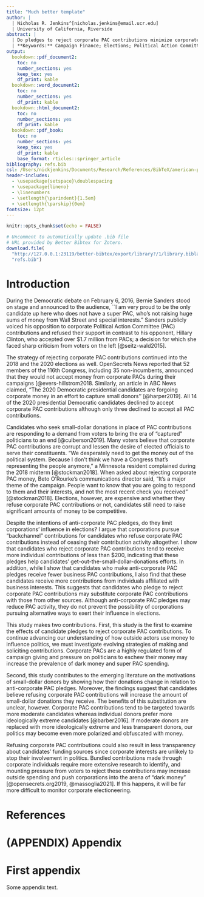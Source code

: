 ```yaml
---
title: "Much better template"
author: |
  | Nicholas R. Jenkins^[nicholas.jenkins@email.ucr.edu]
  | University of California, Riverside
abstract: |
  | Do pledges to reject corporate PAC contributions minimize corporate influence in elections? I address this question with campaign finance data for congressional candidates in the 2018 elections. I argue that anti-corporate PAC pledges lead to ``backchannel" corporate contributions through individual donors. While I find that candidates who pledge to reject corporate PAC contributions receive fewer contributions from business PACs, I also find that they receive more funds from small-dollar contributions, large-dollar contributions from individuals affiliated with business interests, and large-dollar contributions from individuals outside their districts. These findings support the claim that voters are motivated to donate by anti-corporate PAC pledges, as candidates hope, but that these candidates likely substitute corporate PAC contributions with funds from sources beyond small-dollar donations. This study is the first to examine the effects of rejecting corporate PAC contributions on contribution patterns.
  | **Keywords:** Campaign Finance; Elections; Political Action Committees; Small Donors
output: 
  bookdown::pdf_document2:
    toc: no
    number_sections: yes
    keep_tex: yes
    df_print: kable
  bookdown::word_document2:
    toc: no
    number_sections: yes
    df_print: kable
  bookdown::html_document2:
    toc: no
    number_sections: yes
    df_print: kable
  bookdown::pdf_book:
    toc: no
    number_sections: yes
    keep_tex: yes
    df_print: kable
    base_format: rticles::springer_article
bibliography: refs.bib
csl: /Users/nickjenkins/Documents/Research/References/BibTeX/american-political-science-association.csl
header-includes:
  - \usepackage{setspace}\doublespacing
  - \usepackage{lineno}
  - \linenumbers
  - \setlength{\parindent}{1.5em}
  - \setlength{\parskip}{0em}
fontsize: 12pt
---
```


```r
knitr::opts_chunk$set(echo = FALSE)
```

```r
# Uncomment to automatically update .bib file
# URL provided by Better Bibtex for Zotero.
download.file(
  "http://127.0.0.1:23119/better-bibtex/export/library?/1/library.biblatex",
  "refs.bib")
```

\newpage

# Introduction 

During the Democratic debate on February 6, 2016, Bernie Sanders stood on stage and announced to the audience, ``I am very proud to be the only candidate up here who does not have a super PAC, who’s not raising huge sums of money from Wall Street and special interests." Sanders publicly voiced his opposition to corporate Political Action Committee (PAC) contributions and refused their support in contrast to his opponent, Hillary Clinton, who accepted over \$1.7 million from PACs; a decision for which she faced sharp criticism from voters on the left [@seitz-wald2015]. 

The strategy of rejecting corporate PAC contributions continued into the 2018 and the 2020 elections as well. OpenSecrets News reported that 52 members of the 116th Congress, including 35 non-incumbents, announced that they would not accept money from corporate PACs during their campaigns [@evers-hillstrom2018. Similarly, an article in ABC News claimed, "The 2020 Democratic presidential candidates are forgoing corporate money in an effort to capture small donors'' [@harper2019]. All 14 of the 2020 presidential Democratic candidates declined to accept corporate PAC contributions although only three declined to accept all PAC contributions. 

Candidates who seek small-dollar donations in place of PAC contributions are responding to a demand from voters to bring the era of "captured" politicians to an end [@culberson2019]. Many voters believe that corporate PAC contributions are corrupt and lessen the desire of elected officials to serve their constituents. "We desperately need to get the money out of the political system. Because I don’t think we have a Congress that’s representing the people anymore," a Minnesota resident complained during the 2018 midterm [@stockman2018]. When asked about rejecting corporate PAC money, Beto O’Rourke's communications director said, "It’s a major theme of the campaign. People want to know that you are going to respond to them and their interests, and not the most recent check you received" [@stockman2018]. Elections, however, are expensive and whether they refuse corporate PAC contributions or not, candidates still need to raise significant amounts of money to be competitive.

Despite the intentions of anti-corporate PAC pledges, do they limit corporations' influence in elections? I argue that corporations pursue "backchannel" contributions for candidates who refuse corporate PAC contributions instead of ceasing their contribution activity altogether. I show that candidates who reject corporate PAC contributions tend to receive more individual contributions of less than $200, indicating that these pledges help candidates' get-out-the-small-dollar-donations efforts. In addition, while I show that candidates who make anti-corporate PAC pledges receive fewer business PAC contributions, I also find that these candidates receive more contributions from individuals affiliated with business interests. This suggests that candidates who pledge to reject corporate PAC contributions may substitute corporate PAC contributions with those from other sources. Although anti-corporate PAC pledges may reduce PAC activity, they do not prevent the possibility of corporations pursuing alternative ways to exert their influence in elections. 

This study makes two contributions. First, this study is the first to examine the effects of candidate pledges to reject corporate PAC contributions. To continue advancing our understanding of how outside actors use money to influence politics, we must investigate evolving strategies of making and soliciting contributions. Corporate PACs are a highly regulated form of campaign giving and pressure on politicians to eschew their money may increase the prevalence of dark money and super PAC spending.   

Second, this study contributes to the emerging literature on the motivations of small-dollar donors by showing how their donations change in relation to anti-corporate PAC pledges. Moreover, the findings suggest that candidates believe refusing corporate PAC contributions will increase the amount of small-dollar donations they receive. The benefits of this substitution are unclear, however. Corporate PAC contributions tend to be targeted towards more moderate candidates whereas individual donors prefer more ideologically extreme candidates [@barber2016]. If moderate donors are replaced with more ideologically extreme and less transparent donors, our politics may become even more polarized and obfuscated with money. 

Refusing corporate PAC contributions could also result in less transparency about candidates' funding sources since corporate interests are unlikely to stop their involvement in politics. Bundled contributions made through corporate individuals require more extensive research to identify, and mounting pressure from voters to reject these contributions may increase outside spending and push corporations into the arena of "dark money" [@opensecrets.org2019, @massoglia2021]. If this happens, it will be far more difficult to monitor corporate electioneering.

# References

<div id="refs"></div>

# (APPENDIX) Appendix {-} 

# First appendix

Some appendix text.